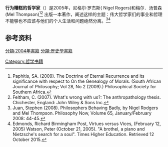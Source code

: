 {{expand|time=2015-10-18T15:46:59+00:00}}
'''行为糟糕的哲学家'''（{{lang-en|Philosophers Behaving Badly}}）是2005年，尼格尔·罗杰斯( Nigel Rogers)和梅尔．汤普森(Mel Thompson)<ref>Paphitis, SA. (2009). The Doctrine of Eternal Recurrence and its significance with respect to On the Genealogy of Morals. (South African Journal of Philosophy; Vol 28, No 2 (2009).) Philosophical Society for Southern Africa.</ref><ref>Feltham, C. (2007). What's wrong with us?: The anthropathology thesis. Chichester, England: John Wiley & Sons Inc.</ref> 出版一本著作，阐述这样的主题：伟大哲学家们的事业和哲理不能够也不应该与他们的个人生活和问题绝然分离。<ref>Juan, Stephen (2008). Philosophers Behaving Badly, by Nigel Rodgers and Mel Thompson. Philosophy Now, Volume 65, January/February 2008: 44-45.</ref><ref>Edmonds, Richard Birmingham Post, Virtues versus Vices, (February 12, 2005) Watson, Peter (October 21, 2005). "A brothel, a piano and Nietzsche's search for a soul". Times Higher Education. Retrieved 12 October 2015.</ref>
==参考资料==
<references />

{{philosophy-stub}}
{{book-stub}}

[[分類:2004年書籍|分類:2004年書籍]]
[[Category:哲学书籍|Category:哲学书籍]]
[[分類:歷史學書籍|分類:歷史學書籍]]